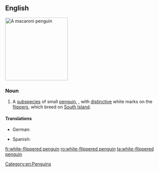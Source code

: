 ==English==
[[Image:Macaroni (js)1.jpg|200px|thumb|right|A macaroni penguin]]
{{wikipedia|White-flippered Penguin}}
{{wikispecies|Eudyptula albosignata albosignata}}
===Noun===
{{en-noun|head=[[white]]-[[flippered]] [[penguin]]}}

# A [[subspecies]] of small [[penguin]], {{taxlink|Eudyptula albosignata albosignata|subspecies|noshow=1}}, with [[distinctive]] white marks on the [[flipper]]s, which breed on [[South Island]]. 

====Translations====
{{trans-top|''Eudyptula albosignata albosignata''}}
* German: {{t|de|Weißflügelpinguin|m}}
{{trans-mid}}
* Spanish: {{t|es|pingüino azul patas rayadas de blanco|m}}
{{trans-bottom}}

[[Category:en:Penguins]]

[[fr:white-flippered penguin]]
[[ro:white-flippered penguin]]
[[ta:white-flippered penguin]]